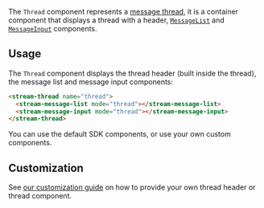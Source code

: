The `Thread` component represents a [message thread](https://getstream.io/chat/docs/javascript/threads/?language=javascript), it is a container component that displays a thread with a header, [`MessageList`](./MessageListComponent.mdx) and [`MessageInput`](./MessageInputComponent.mdx) components.

## Usage

The `Thread` component displays the thread header (built inside the thread), the message list and message input components:

```html
<stream-thread name="thread">
  <stream-message-list mode="thread"></stream-message-list>
  <stream-message-input mode="thread"></stream-message-input>
</stream-thread>
```

You can use the default SDK components, or use your own custom components.

## Customization

See [our customization guide](../concepts/customization.mdx) on how to provide your own thread header or thread component.

[//]: # "Start of generated content"


[//]: # "End of generated content"
